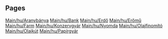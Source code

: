 
== Pages ==
[[Main/hu/Aranybánya]]
[[Main/hu/Bank]]
[[Main/hu/Erdő]]
[[Main/hu/Erőmű]]
[[Main/hu/Farm]]
[[Main/hu/Konzervgyár]]
[[Main/hu/Nyomda]]
[[Main/hu/Olajfinomító]]
[[Main/hu/Olajkút]]
[[Main/hu/Papírgyár]]
